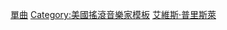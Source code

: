 <noinclude>{{noteTA
|G1=Show
|1=zh-tw:艾維斯;zh-hk:埃爾維斯;zh-cn:埃尔维斯; 
|2=zh-tw:普里斯萊;zh-hk:皮禮士利;zh-cn:普雷斯利;
|3=zh-hant:美哉美國;zh-cn:美丽的阿美利加
}}
</noinclude>
{{NavboxV2
| name       = 艾維斯·普里斯萊單曲
| title      = [[艾維斯·普里斯萊]]單曲{{link-en|艾維斯·普里斯萊單曲目錄|Elvis Presley singles discography|目錄}}
| titlestyle = background:#f0e68c
| groupstyle = background:#eeeeee
| state      = {{{state<includeonly>|collapsed</includeonly>}}}
| bodyclass  = hlist

| group1 = 1950年代
| list1-type = vertical
| list1-border = child
| list1-groupstyle = background:#eeeeee
  | list1-group1 = 1954年
  | list1-list1  =
*{{單雙書號轉換|{{link-en|That's All Right|That's All Right}}}} /{{單雙書號轉換|{{link-en|Blue Moon of Kentucky|Blue Moon of Kentucky#Elvis Presley|Blue Moon of Kentucky}}}}
*{{單雙書號轉換|{{link-en|Good Rockin' Tonight|Good Rocking Tonight#Elvis Presley version|Good Rockin' Tonight}}}} /{{單雙書號轉換|{{link-en|I Don't Care if the Sun Don't Shine|I Don't Care if the Sun Don't Shine}}}}
*{{單雙書號轉換|{{link-en|You're a Heartbreaker|You're a Heartbreaker}}}}

  | list1-group2 = 1955年
  | list1-list2  =
*{{單雙書號轉換|{{link-en|Baby Let's Play House|Baby Let's Play House}}}}
*{{單雙書號轉換|{{link-en|I Forgot to Remember to Forget|I Forgot to Remember to Forget}}}} /{{單雙書號轉換|{{link-en|Mystery Train|Mystery Train}}}}

  | list1-group3 = 1956年
  | list1-list3  =
*[[傷心旅館|{{單雙書號轉換|傷心旅館}}]] /{{單雙書號轉換|{{link-en|I Was the One|I Was the One}}}}
*{{單雙書號轉換|{{link-en|I Want You, I Need You, I Love You|I Want You, I Need You, I Love You}}}} /{{單雙書號轉換|{{link-en|My Baby Left Me|I Want You, I Need You, I Love You}}}}
*{{單雙書號轉換|{{link-en|Don't Be Cruel|Don't Be Cruel}}}} /{{單雙書號轉換|{{link-en|Hound Dog|Hound Dog (song)|Hound Dog}}}}
*[[藍色麂皮鞋|{{單雙書號轉換|藍色麂皮鞋}}]] /{{單雙書號轉換|{{link-en|Tutti Frutti|Tutti Frutti (song)|Tutti Frutti}}}}
*{{單雙書號轉換|{{link-en|Money Honey|Money Honey (Clyde McPhatter and The Drifters song)|Money Honey}}}}
*{{單雙書號轉換|{{link-en|I Got a Woman|I Got a Woman}}}}
*{{單雙書號轉換|{{link-en|Tryin' to Get to You|Tryin' to Get to You}}}}
*[[藍月 (歌曲)|{{單雙書號轉換|藍月}}]]
*{{單雙書號轉換|{{link-en|I'll Never Let You Go (Lil' Darlin')|I'll Never Let You Go}}}} /{{單雙書號轉換|{{link-en|I'm Gonna Sit Right Down and Cry (Over You)|I'm Gonna Sit Right Down and Cry (Over You)}}}}
*{{單雙書號轉換|{{link-en|Shake, Rattle and Roll|Shake, Rattle and Roll}}}} /{{單雙書號轉換|{{link-en|Lawdy Miss Clawdy|Lawdy Miss Clawdy}}}}
*{{link-en|溫柔地愛我|Love Me Tender (song)|{{單雙書號轉換|溫柔地愛我}}}}

  | list1-group4 = 1957年
  | list1-list4  =
*{{單雙書號轉換|{{link-en|Too Much|Too Much (Elvis Presley song)|Too Much}}}}
*{{單雙書號轉換|{{link-en|All Shook Up|All Shook Up}}}}
*{{單雙書號轉換|{{link-en|Peace in the Valley|Peace in the Valley}}}}
*{{單雙書號轉換|{{link-en|(Let Me Be Your) Teddy Bear|(Let Me Be Your) Teddy Bear}}}}
*{{link-en|監獄搖滾 (歌曲)|Jailhouse Rock (song)|{{單雙書號轉換|監獄搖滾}}}}

  | list1-group5 = 1958年
  | list1-list5  =
*{{link-en|不要|Don't (Elvis Presley song)|{{單雙書號轉換|不要}}}}
*{{單雙書號轉換|{{link-en|Wear My Ring Around Your Neck|Wear My Ring Around Your Neck}}}}
*{{單雙書號轉換|{{link-en|Hard Headed Woman|Hard Headed Woman}}}}
*{{link-en|King Creole (歌曲)|King Creole (song)|{{單雙書號轉換|King Creole}}}}（英國）
*{{link-en|一夜 (歌曲)|One Night (song)|{{單雙書號轉換|一夜}}}}

  | list1-group6 = 1959年
  | list1-list6  =
*{{單雙書號轉換|{{link-en|I Need Your Love Tonight|I Need Your Love Tonight}}}} /{{單雙書號轉換|{{link-en|A Fool Such as I|(Now and Then There's) A Fool Such as I|A Fool Such as I}}}}
*{{單雙書號轉換|{{link-en|A Big Hunk o' Love|A Big Hunk o' Love}}}}


| group2 = 1960年代
| list2-type = vertical
| list2-border = child
| list2-groupstyle = background:#eeeeee
  | list2-group1 = 1960年
  | list2-list1  =
*{{單雙書號轉換|{{link-en|Stuck on You|Stuck on You (Elvis Presley song)|Stuck on You}}}}
*{{單雙書號轉換|{{link-en|It's Now or Never|It's Now or Never (song)|It's Now or Never}}}}
*{{單雙書號轉換|{{link-en|Are You Lonesome Tonight?|Are You Lonesome Tonight? (song)|Are You Lonesome Tonight?}}}}

  | list2-group2 = 1961年
  | list2-list2  =
*{{單雙書號轉換|{{link-en|Surrender|Surrender (Elvis Presley song)|Surrender}}}}
*{{單雙書號轉換|{{link-en|I Feel So Bad|I Feel So Bad}}}}
*{{單雙書號轉換|{{link-en|(Marie's the Name) His Latest Flame|(Marie's the Name) His Latest Flame}}}} / {{link-en|Little Sister|Little Sister (Pomus/Shuman song)|{{單雙書號轉換|妹妹}}}}
*[[墮入情網|{{單雙書號轉換|墮入情網}}]] /{{單雙書號轉換|{{link-en|Rock-A-Hula Baby|Rock-A-Hula Baby}}}}

  | list2-group3 = 1962年
  | list2-list3  =
*{{單雙書號轉換|{{link-en|Good Luck Charm}}}} /{{單雙書號轉換|{{link-en|Anything That's Part of You}}}}
*{{單雙書號轉換|{{link-en|She's Not You}}}}
*{{單雙書號轉換|{{link-en|Return to Sender|Return to Sender (song)|Return to Sender}}}}

  | list2-group4 = 1963年
  | list2-list4  =
*{{單雙書號轉換|{{link-en|One Broken Heart for Sale}}}}
*{{單雙書號轉換|{{link-en|(You're the) Devil in Disguise}}}}
*{{單雙書號轉換|{{link-en|Bossa Nova Baby}}}}

  | list2-group5 = 1964年
  | list2-list5  =
*{{單雙書號轉換|{{link-en|Kissin' Cousins|Kissin' Cousins (album)|Kissin' Cousins}}}} /{{單雙書號轉換|{{link-en|It Hurts Me}}}}
*[[我說了什麼|{{單雙書號轉換|我說了什麼}}]] /{{單雙書號轉換|{{link-en|Viva Las Vegas|Viva Las Vegas (song)|Viva Las Vegas}}}}
*{{單雙書號轉換|{{link-en|Ain't That Loving You Baby|Ain't That Lovin' You, Baby|Ain't That Loving You Baby}}}}
*{{單雙書號轉換|{{link-en|Blue Christmas|Blue Christmas (song)|Blue Christmas}}}}

  | list2-group6 = 1965年
  | list2-list6  =
*{{單雙書號轉換|{{link-en|Do the Clam}}}} /{{單雙書號轉換|{{link-en|You'll Be Gone}}}}
*{{link-en|教堂哭泣|Crying in the Chapel|{{單雙書號轉換|教堂哭泣}}}}
*{{單雙書號轉換|{{link-en|(Such an) Easy Question}}}}
*{{單雙書號轉換|{{link-en|I'm Yours (艾維斯·普里斯萊歌曲)|I'm Yours (Elvis Presley song)|I'm Yours}}}}
*{{單雙書號轉換|{{link-en|Puppet on a String|Girl Happy (album)|Puppet on a String}}}} / {{link-en|木製的心|Wooden Heart|{{單雙書號轉換|木製的心}}}}

  | list2-group7 = 1966年
  | list2-list7  =
*{{單雙書號轉換|{{link-en|Tell Me Why|Tell Me Why (1956 song)|Tell Me Why}}}}
*{{單雙書號轉換|{{link-en|Frankie and Johnny|Frankie and Johnny (album)|Frankie and Johnny}}}}
*{{link-en|情書 (歌曲)|Love Letters (song)|{{單雙書號轉換|情書}}}}
*{{單雙書號轉換|{{link-en|Spinout|Spinout (album)|Spinout}}}} /{{單雙書號轉換|{{link-en|All That I Am|Spinout (album)|All That I Am}}}}
*{{單雙書號轉換|{{link-en|If Every Day Was Like Christmas|If Every Day Was Like Christmas}}}}

  | list2-group8 = 1967年
  | list2-list8  =
*{{單雙書號轉換|{{link-en|Indescribably Blue|Elvis Presley singles discography|Indescribably Blue}}}}
*{{單雙書號轉換|{{link-en|Long Legged Girl (With the Short Dress On)|Double Trouble (Elvis Presley album)|Long Legged Girl (With the Short Dress On)}}}} /{{單雙書號轉換|{{link-en|That's Someone You Never Forget|That's Someone You Never Forget}}}}
*{{單雙書號轉換|{{link-en|There's Always Me}}}}
*{{單雙書號轉換|{{link-en|Big Boss Man|Big Boss Man (song)|Big Boss Man}}}} /{{單雙書號轉換|{{link-en|You Don't Know Me|You Don't Know Me (Eddy Arnold song)|You Don't Know Me}}}}

  | list2-group9 = 1968年
  | list2-list9  =
*{{單雙書號轉換|{{link-en|Guitar Man|Guitar Man (song)|Guitar Man}}}}
*{{單雙書號轉換|{{link-en|U.S. Male|Elvis Presley singles discography|U.S. Male}}}}
*[[你永遠不會獨行|{{單雙書號轉換|你永遠不會獨行}}]]
*{{單雙書號轉換|{{link-en|Your Time Hasn't Come Yet, Baby}}}} /{{單雙書號轉換|{{link-en|Let Yourself Go|Speedway (album)|Let Yourself Go}}}}
*{{單雙書號轉換|{{link-en|A Little Less Conversation}}}}
*{{單雙書號轉換|{{link-en|If I Can Dream}}}}

  | list2-group10 = 1969年
  | list2-list10  =
*{{單雙書號轉換|{{link-en|Elvis (NBC TV Special)|Elvis (NBC TV Special)|Memories}}}}
*{{單雙書號轉換|{{link-en|How Great Thou Art|How Great Thou Art (hymn)|How Great Thou Art}}}}
*{{單雙書號轉換|{{link-en|In the Ghetto}}}} /{{單雙書號轉換|{{link-en|Any Day Now|Any Day Now (Chuck Jackson song)|Any Day Now}}}}
*{{單雙書號轉換|{{link-en|Suspicious Minds}}}}
*{{單雙書號轉換|{{link-en|Don't Cry Daddy}}}}


| group3 = 1970年代
| list3-type = vertical
| list3-border = child
| list3-groupstyle = background:#eeeeee
  | list3-group1 = 1970年
  | list3-list1  =
*{{單雙書號轉換|{{link-en|Kentucky Rain}}}}
*{{單雙書號轉換|{{link-en|The Wonder of You}}}}
*{{單雙書號轉換|{{link-en|I've Lost You}}}}
*{{單雙書號轉換|{{link-en|You Don't Have to Say You Love Me}}}} /{{單雙書號轉換|{{link-en|Patch It Up}}}}
*{{單雙書號轉換|{{link-en|I Really Don't Want to Know}}}} /{{單雙書號轉換|{{link-en|There Goes My Everything|There Goes My Everything (song)|There Goes My Everything}}}}

  | list3-group2 = 1971年
  | list3-list2  =
*{{單雙書號轉換|{{link-en|Rags to Riches|Rags to Riches (song)|Rags to Riches}}}}
*[[生命 (艾維斯·普里斯萊的歌曲)|{{單雙書號轉換|生命}}]]
*{{單雙書號轉換|{{link-en|I'm Leavin'|Love Letters from Elvis|I'm Leavin'}}}}
*{{單雙書號轉換|{{link-en|It's Only Love|Love Letters from Elvis|It's Only Love}}}}
*{{link-en|聖誕節快樂，寶貝|Merry Christmas Baby|{{單雙書號轉換|聖誕節快樂，寶貝}}}} /[[齊來崇拜歌|{{單雙書號轉換|齊來崇拜歌}}]]

  | list3-group3 = 1972年
  | list3-list3  =
*{{單雙書號轉換|{{link-en|Until It's Time for You to Go}}}}
*{{單雙書號轉換|{{link-en|He Touched Me|He Touched Me (song)|He Touched Me}}}}
*{{單雙書號轉換|{{link-en|An American Trilogy}}}} /{{單雙書號轉換|{{link-en|The First Time Ever I Saw Your Face}}}}
*{{單雙書號轉換|{{link-en|Burning Love}}}}
*{{單雙書號轉換|{{link-en|Separate Ways (艾維斯·普里斯萊歌曲)|Separate Ways (Elvis Presley song)|Separate Ways}}}} /{{單雙書號轉換|{{link-en|Always on My Mind}}}}

  | list3-group4 = 1973年
  | list3-list4  =
*{{單雙書號轉換|{{link-en|Steamroller Blues}}}}
*{{單雙書號轉換|{{link-en|Raised on Rock|Raised on Rock/For Ol' Times Sake|Raised on Rock}}}} /{{單雙書號轉換|{{link-en|For Ol' Times Sake|Raised on Rock/For Ol' Times Sake|For Ol' Times Sake}}}}

  | list3-group5 = 1974年
  | list3-list5  =
*{{單雙書號轉換|{{link-en|I've Got a Thing About You Baby|Good Times (Elvis Presley album)|I've Got a Thing About You Baby}}}}
*{{單雙書號轉換|{{link-en|If You Talk In Your Sleep|Promised Land (Elvis Presley album)|If You Talk In Your Sleep}}}}
*{{單雙書號轉換|{{link-en|Promised Land (歌曲)|Promised Land (song)|Promised Land}}}}

  | list3-group6 = 1975年
  | list3-list6  =
*{{單雙書號轉換|{{link-en|My Boy}}}}
*{{單雙書號轉換|{{link-en|T-R-O-U-B-L-E|T-R-O-U-B-L-E (song)|T-R-O-U-B-L-E}}}}
*{{單雙書號轉換|{{link-en|Bringing It Back|Today (Elvis Presley album)|Bringing It Back}}}} /{{單雙書號轉換|{{link-en|Pieces of My Life|Today (Elvis Presley album)|Pieces of My Life}}}}

  | list3-group7 = 1976年
  | list3-list7  =
*{{link-en|心痛 (羅伊·漢密爾頓的歌曲)|From Elvis Presley Boulevard, Memphis, Tennessee|{{單雙書號轉換|心痛}}}} /{{單雙書號轉換|{{link-en|For the Heart|From Elvis Presley Boulevard, Memphis, Tennessee|For the Heart}}}}
*{{單雙書號轉換|{{link-en|Moody Blue|Moody Blue (song)|Moody Blue}}}}

  | list3-group8 = 1977年
  | list3-list8  =
*{{單雙書號轉換|{{link-en|Way Down}}}}
*[[My Way|{{單雙書號轉換|My Way}}]] / [[美哉美國|{{單雙書號轉換|美哉美國}}]]

  | list3-group9 = 1978年
  | list3-list9  =
*[[奔放的旋律|{{單雙書號轉換|奔放的旋律}}]] /{{單雙書號轉換|{{link-en|Softly as I Leave You|Softly, as I Leave You (song)|Softly as I Leave You}}}}

| below =
*'''{{Icon|Book}}{{link-en|圖書:艾維斯·普里斯萊|Book:Elvis Presley|圖書}}'''
* '''{{Icon|Category}}[[:分類:埃爾維斯·皮禮士利|分類]]'''
*''' {{Icon|Portal}}{{link-en|首頁:艾維斯·普里斯萊|Portal:Elvis Presley|首頁}}'''
*'''{{Icon|WikiProject}}{{link-en|維基百科:艾維斯·普里斯萊專題|Wikipedia:WikiProject Elvis Presley|專題}}'''

}}<noinclude>
{{collapsible option}}

{{DEFAULTSORT:Presley, Elvis}}
[[Category:埃爾維斯·皮禮士利|單曲]]
[[Category:美國搖滾音樂家模板]]
[[Category:單曲導航模板|艾維斯·普里斯萊]]
</noinclude>